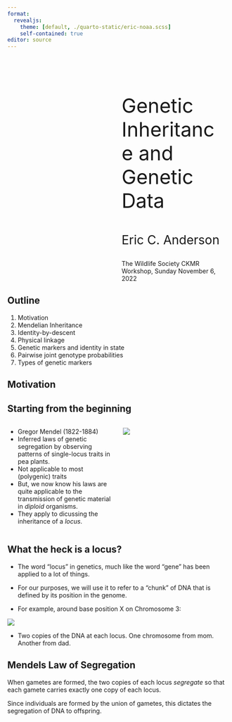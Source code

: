 ```yaml
---
format: 
  revealjs:
    theme: [default, ./quarto-static/eric-noaa.scss]
    self-contained: true
editor: source
---
```


#  {background-image="quarto-static/slideteal.png" background-size="contain"}

::: {style="margin-left: 260px; margin-top: 100px; margin-right: 10px; font-size: 3.2em;"}
Genetic Inheritance and Genetic Data
:::

::: {style="margin-left: 260px; font-size: 2em;"}
Eric C. Anderson
:::

::: {style="margin-left: 260px;"}
The Wildlife Society CKMR Workshop, Sunday November 6, 2022
:::

## Outline {background-image="quarto-static/slideswoosh-white.png" background-size="contain"}

1. Motivation
1. Mendelian Inheritance
2. Identity-by-descent
3. Physical linkage
4. Genetic markers and identity in state
6. Pairwise joint genotype probabilities
5. Types of genetic markers


## Motivation {background-image="quarto-static/slideswoosh-white.png" background-size="contain"}

## Starting from the beginning {background-image="quarto-static/slideswoosh-white.png" background-size="contain"}

:::: {.columns}

::: {.column width="50%" .incremental}
- Gregor Mendel (1822-1884)
- Inferred laws of genetic segregation 
by observing patterns of single-locus traits
in pea plants.
- Not applicable to most (polygenic) traits
- But, we now know his laws are quite applicable
to the transmission of genetic material
in _diploid_ organisms.
- They apply to dicussing the inheritance of a
_locus_.
:::

::: {.column width="50%"}
![](eric-images/mendel.jpg)
:::
::::


## What the heck is a locus? {background-image="quarto-static/slideswoosh-white.png" background-size="contain"}

- The word "locus" in genetics, much like the word "gene" has been applied to a lot
of things.

- For our purposes, we will use it to refer to a "chunk" of DNA that is defined
by its position in the genome.

- For example, around base position X on Chromosome 3:

![](eric-images/karyotypes.jpg)

- Two copies of the DNA at each locus.  One chromosome from mom. Another from dad.

## Mendels Law of Segregation {background-image="quarto-static/slideswoosh-white.png" background-size="contain"}

When gametes are formed, the two copies of each locus _segregate_ so that each
gamete carries exactly one copy of each locus.

Since individuals are formed by the union of gametes, this dictates the segregation
of DNA to offspring.
